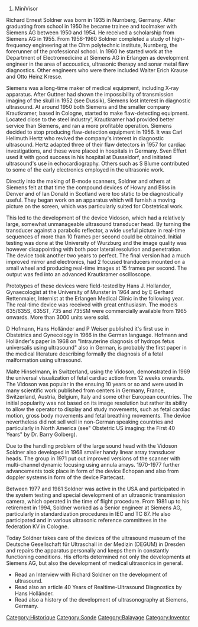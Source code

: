 # MiniVisor

[[Category:Historique]]
[[Category:Sonde]]
[[Category:Balayage]]
[[Category:Inventor]]

Richard Ernest Soldner was born in 1935 in Nurnberg, Germany. After graduating from school in 1950 he became trainee and toolmaker with Siemens AG between 1950 and 1954.
He received a scholarship from Siemens AG in 1955. From 1956-1960 Soldner completed a study of high-frequency engineering at the Ohm polytechnic institute, Nurnberg, the forerunner of the professional school. In 1960 he started work at the Department of Electromedicine at Siemens AG in Erlangen as development engineer in the area of accoustics, ultrasonic therapy and sonar metal flaw diagnostics. Other engineers who were there included Walter Erich Krause and Otto Heinz Kresse.

Siemens was a long-time maker of medical equipment, including X-ray apparatus. After Guttner had shown the impossibility of transmission imaging of the skull in 1952 (see Dussik), Siemens lost interest in diagnostic ultrasound. At around 1950 both Siemens and the smaller company Krautkramer, based in Cologne, started to make flaw-detecting equipment. Located close to the steel industry', Krautkramer had provided better service than Siemens, and ran a more profitable operation. Siemens decided to stop producing flaw-detection equipment in 1956. It was Carl Hellmuth Hertz who revived the company's interest in diagnostic ultrasound. Hertz adapted three of their flaw detectors in 1957 for cardiac investigations, and these were placed in hospitals in Germany. Sven Effert used it with good success in his hospital at Dusseldorf, and initiated ultrasound's use in echocardiography. Others such as S Blume contributed to some of the early electronics employed in the ultrasonic work.

Directly into the making of B-mode scanners, Soldner and others at Siemens felt at that time the compound devices of Howry and Bliss in Denver and of Ian Donald in Scotland were too static to be diagnostically useful. They began work on an apparatus which will furnish a moving picture on the screen, which was particularly suited for Obstetrical work.

This led to the development of the device Vidoson, which had a relatively large, somewhat unmanageable ultrasound transducer head. By turning the transducer against a parabolic reflector, a wide useful picture in real-time sequences of more than 10 frames per second could be obtained. Initial testing was done at the University of Wurzburg and the image quality was however disappointing with both poor lateral resolution and penetration. The device took another two years to perfect. The final version had a much improved mirror and electronics, had 2 focused tranducers mounted on a small wheel and producing real-time images at 15 frames per second. The output was fed into an advanced Krautkramer oscilloscope.



Prototypes of these devices were field-tested by Hans J. Hollander, Gynaecologist at the University of Munster in 1964 and by E Gerhard Rettenmaier, Internist at the Erlangen Medical Clinic in the following year. The real-time device was received with great enthusiasm. The models 635/635S, 635ST, 735 and 735SM were commercially available from 1965 onwards. More than 3000 units were sold.

D Hofmann, Hans Holländer and P Weiser published it's first use in Obstetrics and Gynecology in 1966 in the German language. Hofmann and Holländer's paper in 1968 on "Intrauterine diagnosis of hydrops fetus universalis using ultrasound" also in German, is probably the first paper in the medical literature describing formally the diagnosis of a fetal malformation using ultrasound.


Malte Hinselmann, in Switzerland, using the Vidoson, demonstrated in 1969 the universal visualization of fetal cardiac action from 12 weeks onwards. The Vidoson was popular in the ensuing 10 years or so and were used in many scientific work published from centers in Germany, France, Switzerland, Austria, Belgium, Italy and some other European countries. The initial popularity was not based on its image resolution but rather its ability to allow the operator to display and study movements, such as fetal cardiac motion, gross body movements and fetal breathing movements. The device nevertheless did not sell well in non-German speaking countries and particularly in North America (see" Obstetric US imaging: the First 40 Years" by Dr. Barry Golberg).

Due to the handling problem of the large sound head with the Vidoson Soldner also developed in 1968 smaller handy linear array transducer heads. The group in 1971 put out improved versions of the scanner with multi-channel dynamic focusing using annula arrays. 1970-1977 further advancements took place in form of the device Echopan and also from doppler systems in form of the device Partecast.

Between 1977 and 1981 Soldner was active in the USA and participated in the system testing and special development of an ultrasonic transmission camera, which operated in the time of flight procedure. From 1981 up to his retirement in 1994, Soldner worked as a Senior engineer at Siemens AG, particularly in standardization procedures in IEC and TC 87. He also participated and in various ultrasonic reference committees in the federation KV in Cologne.

Today Soldner takes care of the devices of the ultrasound museum of the Deutsche Gesellschaft für Ultraschall in der Medizin (DEGUM) in Dresden and repairs the apparatus personally and keeps them in constantly functioning conditions. His efforts determined not only the developments at Siemens AG, but also the development of medical ultrasonics in general.


*  Read an Interview with Richard Soldner on the development of ultrasound.
*  Read also an article 40 Years of Realtime-Ultrasound Diagnostics by Hans Holländer.
*  Read also a history of the development of ultrasonography at Siemens, Germany.
